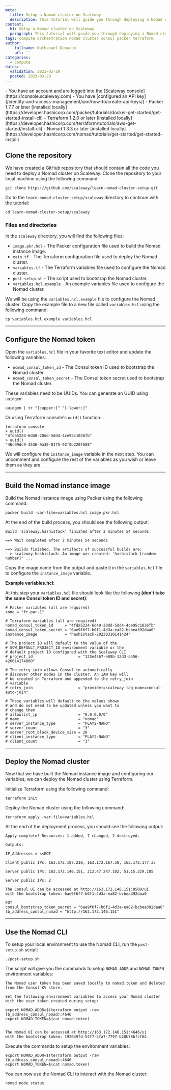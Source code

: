 ```yaml
---
meta:
  title: Setup a Nomad cluster on Scaleway
  description: This tutorial will guide you through deploying a Nomad cluster with access control lists (ACLs) on Scaleway.
content:
  h1: Setup a Nomad cluster on Scaleway
  paragraph: This tutorial will guide you through deploying a Nomad cluster with access control lists (ACLs) on Scaleway.
tags: compute orchestration nomad cluster consul packer terraform
author: 
    fullname: Nathanael Demacon
    url: ''
categories:
  - compute
dates:
  validation: 2023-03-20
  posted: 2023-03-20
---
```


<Macro id="iam-requirements" />
 
<Message type="requirement">
  - You have an account and are logged into the [Scaleway console](https://console.scaleway.com)
  - You have [configured an API key](/identity-and-access-management/iam/how-to/create-api-keys/)
  - Packer 1.7.7 or later [installed locally](https://developer.hashicorp.com/packer/tutorials/docker-get-started/get-started-install-cli)
  - Terraform 1.2.0 or later [installed locally](https://developer.hashicorp.com/terraform/tutorials/aws-get-started/install-cli)
  - Nomad 1.3.3 or later [installed locally](https://developer.hashicorp.com/nomad/tutorials/get-started/get-started-install)
</Message>

## Clone the repository

We have created a GitHub repository that should contain all the code you need to deploy a Nomad cluster on Scaleway. Clone the repository to your local machine using the following command:

```shell
git clone https://github.com/scaleway/learn-nomad-cluster-setup.git
```

Go to the `learn-nomad-cluster-setup/scaleway` directory to continue with the tutorial:

```shell
cd learn-nomad-cluster-setup/scaleway
```

### Files and directories

In the `scaleway` directory, you will find the following files:

- `image.pkr.hcl` - The Packer configuration file used to build the Nomad instance image.
- `main.tf` - The Terraform configuration file used to deploy the Nomad cluster.
- `variables.tf` - The Terraform variables file used to configure the Nomad cluster.
- `post-setup.sh` - The script used to bootstrap the Nomad cluster.
- `variables.hcl.example` - An example variables file used to configure the Nomad cluster.

We will be using the `variables.hcl.example` file to configure the Nomad cluster. Copy the example file to a new file called `variables.hcl` using the following command:

```shell
cp variables.hcl.example variables.hcl
```

---

## Configure the Nomad token

Open the `variables.hcl` file in your favorite text editor and update the following variables:

- `nomad_consul_token_id` - The Consul token ID used to bootstrap the Nomad cluster.
- `nomad_consul_token_secret` - The Consul token secret used to bootstrap the Nomad cluster.

These variables need to be UUIDs. You can generate an UUID using `uuidgen`:

```shell
uuidgen | tr "[:upper:]" "[:lower:]"
```

Or using Terraform console's `uuid()` function:

```shell
terraform console
> uuid()
"4fda5224-6d40-20dd-5dd4-4ce95c1026fb"
> uuid()
"46c99dc9-3536-9a30-8175-92f0b220f688"
```

We will configure the `instance_image` variable in the next step. You can uncomment and configure the rest of the variables as you wish or leave them as they are.

---

## Build the Nomad instance image

Build the Nomad instance image using Packer using the following command:

```shell
packer build -var-file=variables.hcl image.pkr.hcl
```

At the end of the build process, you should see the following output:

```shell
Build 'scaleway.hashistack' finished after 2 minutes 54 seconds.

==> Wait completed after 2 minutes 54 seconds

==> Builds finished. The artifacts of successful builds are:
--> scaleway.hashistack: An image was created: 'hashistack-[random-number]' ...
```

Copy the image name from the output and paste it in the `variables.hcl` file to configure the `instance_image` variable.


**Example variables.hcl:**

At this step your `variables.hcl` file should look like the following **(don't take the same Consul token ID and secret)**:

```hcl
# Packer variables (all are required)
zone = "fr-par-1"

# Terraform variables (all are required)
nomad_consul_token_id     = "4fda5224-6d40-20dd-5dd4-4ce95c1026fb"
nomad_consul_token_secret = "6ae9f6f7-b6f1-4d3a-ea82-bcbea392daa0"
instance_image            = "hashistack-20230310141424"

# The project ID will default to the value of the
# SCW_DEFAULT_PROJECT_ID environment variable or the
# default project ID configured with the Scaleway CLI
# project_id                    = "123e4567-e89b-12d3-a456-426614174000"

# The retry join allows Consul to automatically
# discover other nodes in the cluster. An IAM key will
# be created in Terraform and appended to the retry_join
# variable
# retry_join                    = "provider=scaleway tag_name=consul-auto-join"

# These variables will default to the values shown
# and do not need to be updated unless you want to
# change them
# allowlist_ip                  = "0.0.0.0/0"
# name                          = "nomad"
# server_instance_type          = "PLAY2-NANO"
# server_count                  = "3"
# server_root_block_device_size = 20
# client_instance_type          = "PLAY2-NANO"
# client_count                  = "3"
```

---

## Deploy the Nomad cluster

Now that we have built the Nomad instance image and configuring our variables, we can deploy the Nomad cluster using Terraform.

Initialize Terraform using the following command:

```shell
terraform init
```

Deploy the Nomad cluster using the following command:

```shell
terraform apply -var-file=variables.hcl
```

At the end of the deployment process, you should see the following output:

```shell
Apply complete! Resources: 1 added, 7 changed, 2 destroyed.

Outputs:

IP_Addresses = <<EOT

Client public IPs: 163.172.187.210, 163.172.167.58, 163.172.177.35

Server public IPs: 163.172.146.151, 212.47.247.102, 51.15.229.185

Server public IPs: 2

The Consul UI can be accessed at http://163.172.146.151:8500/ui
with the bootstrap token: 6ae9f6f7-b6f1-4d3a-ea82-bcbea392daa0

EOT
consul_bootstrap_token_secret = "6ae9f6f7-b6f1-4d3a-ea82-bcbea392daa0"
lb_address_consul_nomad = "http://163.172.146.151"
```

---

## Use the Nomad CLI

To setup your local environment to use the Nomad CLI, run the `post-setup.sh` script:

```shell
./post-setup.sh
```

The script will give you the commands to setup `NOMAD_ADDR` and `NOMAD_TOKEN` environment variables:

```shell
The Nomad user token has been saved locally to nomad.token and deleted from the Consul KV store.

Set the following environment variables to access your Nomad cluster with the user token created during setup:

export NOMAD_ADDR=$(terraform output -raw lb_address_consul_nomad):4646
export NOMAD_TOKEN=$(cat nomad.token)


The Nomad UI can be accessed at http://163.172.146.151:4646/ui
with the bootstrap token: 192049fd-52f7-4fa7-7797-b28b78bfcf84
```

Execute the commands to setup the environment variables:

```shell
export NOMAD_ADDR=$(terraform output -raw lb_address_consul_nomad):4646
export NOMAD_TOKEN=$(cat nomad.token)
```

You can now use the Nomad CLI to interact with the Nomad cluster:

```shell
nomad node status
```
